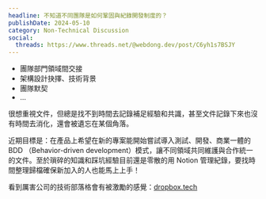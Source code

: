 ```yaml
---
headline: 不知道不同團隊是如何鞏固與紀錄開發制度的？
publishDate: 2024-05-10
category: Non-Technical Discussion
social:
  threads: https://www.threads.net/@webdong.dev/post/C6yh1s7BSJY
---
```


- 團隊部門領域間交接
- 架構設計抉擇、技術背景
- 團隊默契
- ...

很想重視文件，但總是找不到時間去記錄補足經驗和共識，甚至文件記錄下來也沒有時間去消化，還會被遺忘在某個角落。

近期目標是：在產品上希望在新的專案能開始嘗試導入測試、開發、商業一體的 BDD （Behavior-driven development）模式，讓不同領域共同維護與合作統一的文件。至於瑣碎的知識和踩坑經驗目前還是零散的用 Notion 管理紀錄，要找時間整理歸檔確保新加入的人也能馬上上手！

看到厲害公司的技術部落格會有被激勵的感覺：[dropbox.tech](https://dropbox.tech)
